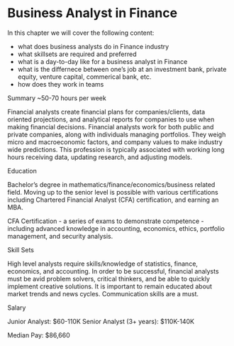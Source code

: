 # Business Analyst in Finance {-}

In this chapter we will cover the following content:

 - what does business analysts do in Finance industry
 - what skillsets are required and preferred
 - what is a day-to-day like for a business analyst in Finance
 - what is the differnece between one's job at an investment bank, private equity, venture capital, commerical bank, etc.
 - how does they work in teams
 
Summary
~50-70 hours per week

Financial analysts create financial plans for companies/clients, data oriented projections, and analytical reports for companies to use when making financial decisions. Financial analysts work for both public and private companies, along with individuals managing portfolios. They weigh micro and macroeconomic factors, and company values to make industry wide predictions. This profession is typically associated with working long hours receiving data, updating research, and adjusting models.

Education

Bachelor’s degree in mathematics/finance/economics/business related field. Moving up to the senior level is possible with various certifications including Chartered Financial Analyst (CFA) certification, and earning an MBA. 

CFA Certification - a series of exams to demonstrate competence - including advanced knowledge in accounting, economics, ethics, portfolio management, and security analysis.

Skill Sets

High level analysts require skills/knowledge of statistics, finance, economics, and accounting. In order to be successful, financial analysts must be avid problem solvers, critical thinkers, and be able to quickly implement creative solutions. It is important to remain educated about market trends  and news cycles. Communication skills are a must.

Salary

Junior Analyst: $60-110K
Senior Analyst (3+ years):  $110K-140K

Median Pay: $86,660

